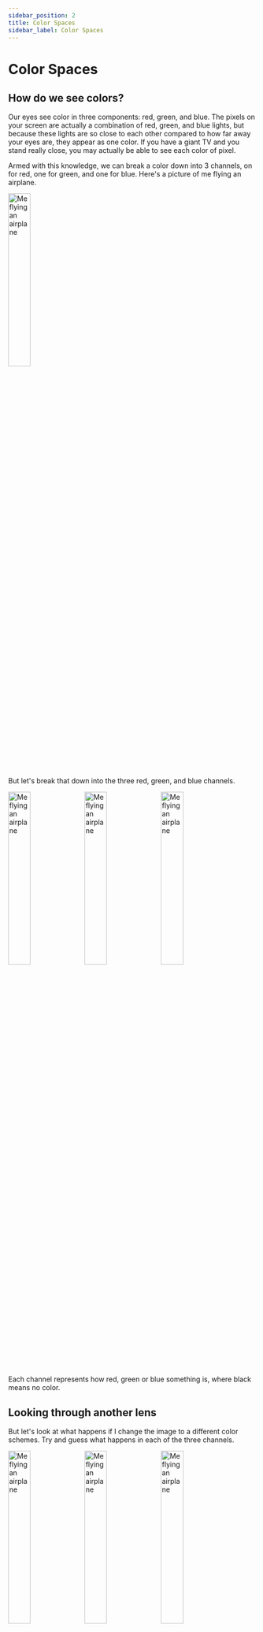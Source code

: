 ```yaml
---
sidebar_position: 2
title: Color Spaces
sidebar_label: Color Spaces
---
```



# Color Spaces

## How do we see colors?

Our eyes see color in three components: red, green, and blue. The pixels on your screen are actually a combination of red,
green, and blue lights, but because these lights are so close to each other compared to how far away your eyes are,
they appear as one color. If you have a giant TV and you stand really close, you may actually be able to see each color 
of pixel.

Armed with this knowledge, we can break a color down into 3 channels, on for red, one for green, and one for blue. 
Here's a picture of me flying an airplane.

<img alt="Me flying an airplane" src="/img/opencv-guide/flying_airplane.jpeg" width="30%"/>

But let's break that down into the three red, green, and blue channels.

<Tabs>
  <TabItem value="red" label="Red">
    <img alt="Me flying an airplane" src="/img/opencv-guide/flying_airplane_red.jpeg" width="30%"/>
  </TabItem>
  <TabItem value="green" label="Green">
    <img alt="Me flying an airplane" src="/img/opencv-guide/flying_airplane_green.jpeg" width="30%"/>
  </TabItem>
  <TabItem value="blue" label="Blue">
    <img alt="Me flying an airplane" src="/img/opencv-guide/flying_airplane_blue.jpeg" width="30%"/>
  </TabItem>
</Tabs>

Each channel represents how red, green or blue something is, where black means no color.

## Looking through another lens

But let's look at what happens if I change the image to a different color schemes. Try and guess what happens in each of
the three channels.

<Tabs>
    <TabItem value="1" label="Channel 1">
        <img alt="Me flying an airplane" src="/img/opencv-guide/flying_airplane_y.jpeg" width="30%"/>
    </TabItem>
    <TabItem value="2" label="Channel 2">
        <img alt="Me flying an airplane" src="/img/opencv-guide/flying_airplane_Cr.jpeg" width="30%"/>
    </TabItem>
    <TabItem value="3" label="Channel 3">
        <img alt="Me flying an airplane" src="/img/opencv-guide/flying_airplane_Cb.jpeg" width="30%"/>
    </TabItem>
</Tabs>

That image uses a color scheme called YCrCb, where there are three channels, Y is luminance, Cr is red, and Cb is blue.
This color scheme is based off how our brains *interpret* colors. We recognize objects based on the contrast in brightness.
In the first channel, Y, you can clearly see the contrast between the dashboard and the sky as well as my body and the rest
of the cockpit. If we look at the second channel, Cr, my skin stands out from my sweatshirt because the sweatshirt is blue
and my skin is not. If we look at the third channel, Cb, you can see that my blue sweatshirt stands out from everything else.

Now why is this useful? The YCrCb color scheme is great because **_brightness and color are not intertwined_**. This means
that we can interpret the colors, regardless of what the brightness of our surroundings are, as opposed to RGB where a
change in brightness affects all three channels.

